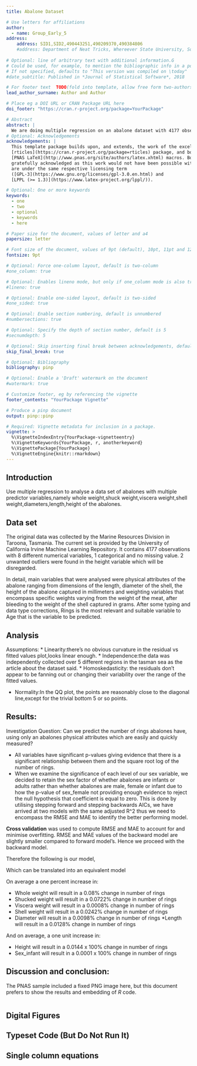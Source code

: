 ```yaml
---
title: Abalone Dataset

# Use letters for affiliations
author:
  - name: Group_Early_5
address:
    address: SID1,SID2,490443251,490209370,490384806
    #address: Department of Neat Tricks, Whereever State University, Someplace, MC, 67890
    
# Optional: line of arbitrary text with additional information.G
# Could be used, for example, to mention the bibliographic info in a post-print.
# If not specified, defaults to "This version was compiled on \today"
#date_subtitle: Published in *Journal of Statistical Software*, 2018

# For footer text  TODO(fold into template, allow free form two-authors)
lead_author_surname: Author and Author

# Place eg a DOI URL or CRAN Package URL here
doi_footer: "https://cran.r-project.org/package=YourPackage"

# Abstract
abstract: |
  We are doing multiple regression on an abalone dataset with 4177 observations with 9 different variables to see if we could use several physical measurements to predict the rings of abalones,which gives us the ages of abalones in years.In order to select an appropriate model, we did some log transformation and square root of transformations to appropriately fit the observed values into model.In addition to that we ran forward and backward approach in distinguishing the most appropriate model and finally interpret the result from the model.
# Optional: Acknowledgements
acknowledgements: |
  This template package builds upon, and extends, the work of the excellent
  [rticles](https://cran.r-project.org/package=rticles) package, and both packages rely on the
  [PNAS LaTeX](http://www.pnas.org/site/authors/latex.xhtml) macros. Both these sources are
  gratefully acknowledged as this work would not have been possible without them.  Our extensions
  are under the same respective licensing term
  ([GPL-3](https://www.gnu.org/licenses/gpl-3.0.en.html) and
  [LPPL (>= 1.3)](https://www.latex-project.org/lppl/)).

# Optional: One or more keywords
keywords:
  - one
  - two
  - optional
  - keywords
  - here

# Paper size for the document, values of letter and a4
papersize: letter

# Font size of the document, values of 9pt (default), 10pt, 11pt and 12pt
fontsize: 9pt

# Optional: Force one-column layout, default is two-column
#one_column: true

# Optional: Enables lineno mode, but only if one_column mode is also true
#lineno: true

# Optional: Enable one-sided layout, default is two-sided
#one_sided: true

# Optional: Enable section numbering, default is unnumbered
#numbersections: true

# Optional: Specify the depth of section number, default is 5
#secnumdepth: 5

# Optional: Skip inserting final break between acknowledgements, default is false
skip_final_break: true

# Optional: Bibliography 
bibliography: pinp

# Optional: Enable a 'Draft' watermark on the document
#watermark: true

# Customize footer, eg by referencing the vignette
footer_contents: "YourPackage Vignette"

# Produce a pinp document
output: pinp::pinp

# Required: Vignette metadata for inclusion in a package.
vignette: >
  %\VignetteIndexEntry{YourPackage-vignetteentry}
  %\VignetteKeywords{YourPackage, r, anotherkeyword}
  %\VignettePackage{YourPackage}
  %\VignetteEngine{knitr::rmarkdown}
---
```


## Introduction 

Use multiple regression to analyse a data set of abalones with multiple predictor variables,namely whole weight,shuck weight,viscera weight,shell weight,diameters,length,height of the abalones.



## Data set

The original data was collected by the Marine Resources Division in Taroona, Tasmania. The current set is provided by the University of California Irvine Machine Learning Repository. It contains 4177 observations with 8 different numerical variables, 1 categorical and no missing value. 2 unwanted outliers were found in the height variable which will be disregarded. 
 
In detail, main variables that were analysed were physical attributes of the abalone ranging from dimensions of the length, diameter of the shell, the height of the abalone captured in millimeters and weighting variables that encompass specific weights varying from the weight of the meat, after bleeding to the weight of the shell captured in grams. After some typing and data type corrections, Rings is the most relevant and suitable variable to Age that is the variable to be predicted. 


## Analysis

Assumptions:
* Linearity:there’s no obvious curvature in the residual vs fitted values plot,looks linear enough.
* Independence:the data was independently collected over 5 different regions in the tasman sea as the article about the dataset said.
* Homoskedasticity: the residuals don’t appear to be fanning out or changing their variability over the range of the fitted values.

* Normality:In the QQ plot, the points are reasonably close to the diagonal line,except for the trivial bottom 5 or so points.


## Results:

Investigation Question: Can we predict the number of rings abalones have, using only an abalones physical attributes which are easily and quickly measured?

* All variables have significant p-values giving evidence that there is a significant relationship between them and the square root log of the number of rings. 
* When we examine the significance of each level of our sex variable, we decided to retain the sex factor of whether abalones are infants or adults rather than whether abalones are male, female or infant due to how the p-value of sex_female not providing enough evidence to reject the null hypothesis that coefficient is equal to zero. This is done by utilising stepping forward and stepping backwards AICs, we have arrived at two models with the same adjusted R^2 thus we need to encompass the RMSE and MAE to identify the better performing model. 

**Cross validation** was used to compute RMSE and MAE to account for and minimise overfitting. RMSE and MAE values of the backward model are slightly smaller compared to forward model’s. Hence we proceed with the backward model.

Therefore the following is our model,

Which can be translated into an equivalent model

\begin{equation}
  \begin{aligned}
\widehat{\sqrt{log(rings)}} = 1.45 + 0.20 log(whole)\\
       &- 0.19 log(shucked) - 0.02 log(viscera) \\
       &+ 0.11 log(shell) + 0.07 log(diameter)\\
       &- 0.08 log(length) + 0.12 \sqrt{height}\\
       &- 0.01 Sex_{infant}\\
  \end{aligned}
\end{equation}

\begin{equation}
  \begin{aligned}
\widehat{log(rings)} = 2.1025 + 0.08log(whole)\\
       &- 0.0722 log(shucked) - 0.0008log(viscera) \\
       &+ 0.0242 log(shell) + 0.0098log(diameter)\\
       &- 0.0128 log(length) + 0.0144(height)\\
       &- 0.0001 Sex_{infant}^2\\
  \end{aligned}
\end{equation}


On average a one percent increase in:

* Whole weight will result in a 0.08% change in number of rings
* Shucked weight will result in a 0.0722% change in number of rings
* Viscera weight will result in a 0.0008% change in number of rings
* Shell weight will result in a 0.0242% change in number of rings
* Diameter will result in a 0.0098% change in number of rings
*Length will result in a 0.0128% change in number of rings

And on average, a one unit increase in:

* Height will result in a 0.0144 x 100% change in number of rings
* Sex_infant will result in a 0.0001 x 100% change in number of rings



## Discussion and conclusion:

The PNAS sample included a fixed PNG image here, but this document prefers
to show the results and embedding of _R_ code. 

```r

```


## Digital Figures 



\begin{figure*}
  \begin{center}
    \includegraphics[width=0.66\textwidth, height=3.5in]{Independence} 
  \end{center}
  \caption{Wide ggplot2 figure}\label{fig}
\end{figure*}


## Typeset Code (But Do Not Run It) 

## Single column equations 




<!-- pandoc writes all tables using longtable, which fails in 2-column mode
=
  Species                    CBS     CV     G3
  ----------------------- ------ ------ ------
  1\. Acetaldehyde           0.0    0.0    0.0
  2\. Vinyl alcohol          9.1    9.6   13.5
  3\. Hydroxyethylidene     50.8   51.2   54.0

  : Comparison of the fitted potential energy surfaces and ab initio
  benchmark electronic energy calculations

-->

